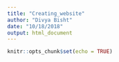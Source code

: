 ```yaml
---
title: "Creating_website"
author: "Divya Bisht"
date: "10/18/2018"
output: html_document
---
```


```r
knitr::opts_chunk$set(echo = TRUE)
```
